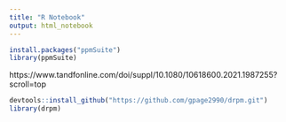 ```yaml
---
title: "R Notebook"
output: html_notebook
---
```


```r
install.packages("ppmSuite")
library(ppmSuite)
```

https://www.tandfonline.com/doi/suppl/10.1080/10618600.2021.1987255?scroll=top
```r
devtools::install_github("https://github.com/gpage2990/drpm.git")
library(drpm)
```

